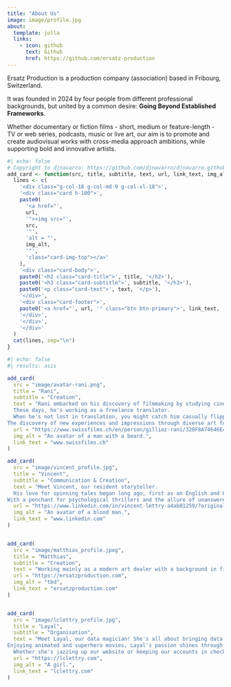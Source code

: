 ```yaml
---
title: "About Us"
image: image/profile.jpg
about:
  template: jolla
  links:
    - icon: github
      text: Github
      href: https://github.com/ersatz-production
---
```


Ersatz Production is a production company (association) based in Fribourg, Switzerland.

It was founded in 2024 by four people from different professional backgrounds, but united by a common desire: **Going Beyond Established Frameworks**.

Whether documentary or fiction films - short, medium or feature-length - TV or web series, podcasts, music or live art, our aim is to promote and create audiovisual works with cross-media approach ambitions, while supporting bold and innovative artists.


```r
#| echo: false
# Copyright to djnavarro: https://github.com/djnavarro/djnavarro.github.io/blob/main/index.qmd
add_card <- function(src, title, subtitle, text, url, link_text, img_alt) {
  lines <- c(
    '<div class="g-col-18 g-col-md-9 g-col-xl-18">',
    '<div class="card h-100">',
    paste0(
      '<a href="', 
      url, 
      '"><img src="', 
      src, 
      '"',
      'alt = "',
      img_alt,
      '"',
      'class="card-img-top"></a>'
    ),
    '<div class="card-body">',
    paste0('<h2 class="card-title">', title, '</h2>'),
    paste0('<h3 class="card-subtitle">', subtitle, '</h3>'),
    paste0('<p class="card-text">', text, '</p>'),
    '</div>',
    '<div class="card-footer">',
    paste0('<a href="', url, '" class="btn btn-primary">', link_text, '</a>'),
    '</div>',
    '</div>',
    '</div>'
  )
  cat(lines, sep="\n")
}
```

::: grid
```r
#| echo: false
#| results: asis

add_card(
  src = "image/avatar-rani.png",
  title = "Rani", 
  subtitle = "Creation",
  text = "Rani embarked on his discovery of filmmaking by studying cinema in Seoul, South Korea. 
  These days, he's working as a freelance translator. 
  When he's not lost in translation, you might catch him casually flipping through literary and philosophical works, trying in vain to make sense of them, or tinkering on the piano or on his computer, making up music – or noise, depending on who you ask. And when the day winds down, he's all about gaming into the wee hours of the night.
The discovery of new experiences and impressions through diverse art forms and media is what interests Rani and what he wishes to convey through his own works.",
  url = "https://www.swissfilms.ch/en/person/gillioz-rani/320F8A74646E41718A8CB4BD0C32B79A",
  img_alt = "An avatar of a man with a beard.",
  link_text = "www.swissfilms.ch"
)

add_card(
  src = "image/vincent_profile.jpg",
  title = "Vincent", 
  subtitle = "Communication & Creation",
  text = "Meet Vincent, our resident storyteller. 
  His love for spinning tales began long ago, first as an English and History teacher, where he wove narratives into every lesson. But Vincent didn't stop there; he took his storytelling prowess to the airwaves, crafting podcasts designed to be both educational and entertaining.
With a penchant for psychological thrillers and the allure of unanswered questions, Vincent is an avid consumer of cultural media.",
  url = "https://www.linkedin.com/in/vincent-lettry-a4ab81259/?originalSubdomain=ch",
  img_alt = "An avatar of a blond man.",
  link_text = "www.linkedin.com"
)


add_card(
  src = "image/matthias_profile.jpeg",
  title = "Matthias", 
  subtitle = "Creation",
  text = "Working mainly as a modern art dealer with a background in filmaking, ranging from film analysis to screenwriting as well as acting, Matthias' intend is to merge his array of skills for the benefit of helping the creation of original works, free of conventions and pre-made ideas.",
  url = "https://ersatzproduction.com",
  img_alt = "tbd",
  link_text = "ersatzproduction.com"
)


add_card(
  src = "image/lclettry_profile.jpg",
  title = "Layal", 
  subtitle = "Organisation",
  text = "Meet Layal, our data magician! She's all about bringing data to life with a dash of creativity and a sprinkle of magic. 
Enjoying animated and superhero movies, Layal's passion shines through in her work as a data scientist and econometrician.
  Whether she's jazzing up our website or keeping our accounts in check, Layal's got the knack for making things look good and run smoothly.",
  url = "https://lclettry.com",
  img_alt = "A girl.",
  link_text = "lclettry.com"
)
```
:::



<!-- verification -->

<a rel="me" style="display:none" href="https://github.com/ersatz-production">Hidden link used to verify my account on GitHub</a>